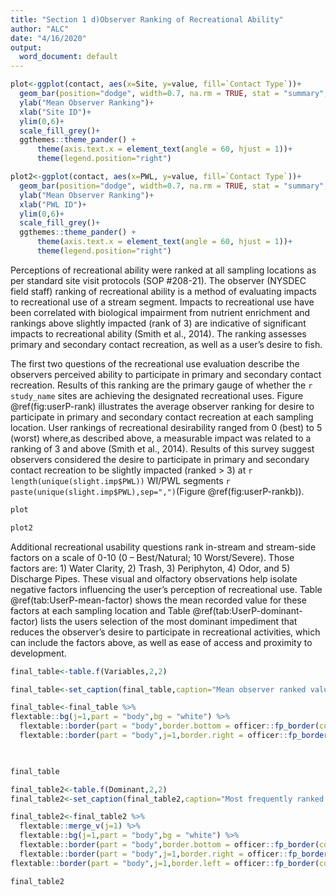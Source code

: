 ```yaml
---
title: "Section 1 d)Observer Ranking of Recreational Ability"
author: "ALC"
date: "4/16/2020"
output:
  word_document: default
---
```



```r

plot<-ggplot(contact, aes(x=Site, y=value, fill=`Contact Type`))+
  geom_bar(position="dodge", width=0.7, na.rm = TRUE, stat = "summary", fun= "mean")+
  ylab("Mean Observer Ranking")+
  xlab("Site ID")+
  ylim(0,6)+
  scale_fill_grey()+
  ggthemes::theme_pander() +
      theme(axis.text.x = element_text(angle = 60, hjust = 1))+
      theme(legend.position="right")

plot2<-ggplot(contact, aes(x=PWL, y=value, fill=`Contact Type`))+
  geom_bar(position="dodge", width=0.7, na.rm = TRUE, stat = "summary", fun= "mean")+
  ylab("Mean Observer Ranking")+
  xlab("PWL ID")+
  ylim(0,6)+
  scale_fill_grey()+
  ggthemes::theme_pander() +
      theme(axis.text.x = element_text(angle = 60, hjust = 1))+
      theme(legend.position="right")


```
Perceptions of recreational ability were ranked at all sampling locations as per standard site visit protocols (SOP #208-21). The observer (NYSDEC field staff) ranking of recreational ability is a method of evaluating impacts to recreational use of a stream segment. Impacts to recreational use have been correlated with biological impairment from nutrient enrichment and rankings above slightly impacted (rank of 3) are indicative of significant impacts to recreational ability (Smith et al., 2014). The ranking assesses primary and secondary contact recreation, as well as a user’s desire to fish.

The first two questions of the recreational use evaluation describe the observers perceived ability to participate in primary and secondary contact recreation. Results of this ranking are the primary gauge of whether the `r study_name` sites are achieving the designated recreational uses. Figure \@ref(fig:userP-rank) illustrates the average observer ranking for desire to participate in primary and secondary contact recreation at each sampling location. User rankings of recreational desirability ranged from 0 (best) to 5 (worst) where,as described above, a measurable impact was related to a ranking of 3 and above (Smith et al., 2014). Results of this survey suggest observers considered the desire to participate in primary and secondary contact recreation to be slightly impacted (ranked > 3) at `r length(unique(slight.imp$PWL))`  WI/PWL segments `r paste(unique(slight.imp$PWL),sep=",")`(Figure \@ref(fig:userP-rankb)).

```r
plot
```

```r
plot2
```
\newpage

Additional recreational usability questions rank in-stream and stream-side factors on a scale of 0-10 (0 – Best/Natural; 10 Worst/Severe). Those factors are: 1) Water Clarity, 2) Trash, 3) Periphyton, 4) Odor, and 5) Discharge Pipes. These visual and olfactory observations help isolate negative factors influencing the user’s perception of recreational use. Table \@ref(tab:UserP-mean-factor) shows the mean recorded value for these factors at each sampling location and Table \@ref(tab:UserP-dominant-factor) lists the users selection of the most dominant impediment that reduces the observer’s desire to participate in  recreational activities, which can include the factors above, as well as ease of access and proximity to development.

```r
final_table<-table.f(Variables,2,2)

final_table<-set_caption(final_table,caption="Mean observer ranked value for factors influencing desire to participate in primary and secondary contact recreation. Factors were ranked on a 10 scale (0 – Best/Natural; 10 Worst/Severe) according to perceived impact on a location. Ranking of recreational ability was performed for all locations during each site visit",style="Table Caption",autonum = run_autonum(seq_id = "tab",prop=officer::fp_text_lite(bold = FALSE)))

final_table<-final_table %>% 
flextable::bg(j=1,part = "body",bg = "white") %>% 
  flextable::border(part = "body",border.bottom = officer::fp_border(color="grey")) %>% 
  flextable::border(part = "body",j=1,border.right = officer::fp_border(color = "grey"))
  


final_table
```

\newpage


```r
final_table2<-table.f(Dominant,2,2) 
final_table2<-set_caption(final_table2,caption="Most frequently ranked factor influencing observer desire to participate in primary and secondary contact recreation. Factors influencing desire to recreate were ranked and a primary factor influencing the desire to participate in primary and secondary contact recreation was chosen during each site visit. Column values represent the factor selected most frequently at each site.",style="Table Caption",autonum = run_autonum(seq_id = "tab",prop=officer::fp_text_lite(bold = FALSE)))

final_table2<-final_table2 %>% 
  flextable::merge_v(j=1) %>% 
  flextable::bg(j=1,part = "body",bg = "white") %>% 
  flextable::border(part = "body",border.bottom = officer::fp_border(color="grey")) %>% 
  flextable::border(part = "body",j=1,border.right = officer::fp_border(color = "grey")) %>% 
flextable::border(part = "body",j=1,border.left = officer::fp_border(color = "grey"))

final_table2
```


